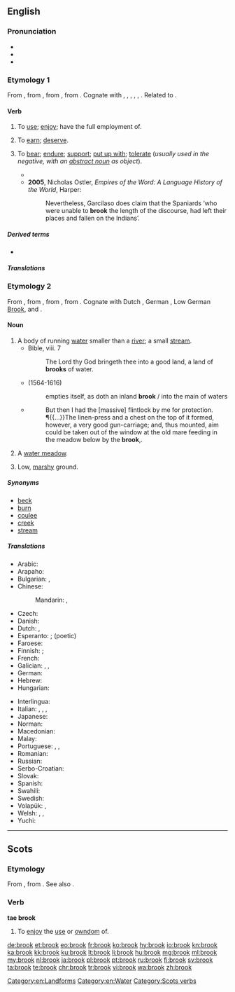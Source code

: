 {{also|Brook}}
==English==
{{wikipedia|dab=brook}}

===Pronunciation===
* {{IPA|/bɹʊk/|lang=en}}
* {{audio|en-us-brook.ogg|Audio (US)|lang=en}}
* {{rhymes|ʊk|lang=en}}

===Etymology 1===
{{PIE root|en|bʰruHg}}
From {{etyl|enm|en}} {{term|brouken||to use, enjoy|lang=enm}}, from {{etyl|ang|en}} {{m|ang|brūcan||to enjoy, brook, use, possess, partake of, spend}}, from {{etyl|gem-pro|en}} {{m|gem-pro|*brūkaną||to enjoy, use}}, from {{etyl|ine-pro|en}} {{m|ine-pro|*bʰruHg-||to enjoy}}. Cognate with {{etyl|sco|-}} {{term|brook|lang=sco}}, {{term|brouk||to use, enjoy|lang=sco}}, {{etyl|fy|-}} {{term|brûke||to use|lang=fy}}, {{etyl|nl|-}} {{term|bruiken||to use|lang=nl}}, {{etyl|de|-}} {{term|brauchen||to need, require, use|lang=de}}, {{etyl|la|-}} {{term|fruor||enjoy|lang=la}}. Related to {{l/en|fruit}}.

====Verb====
{{en-verb}}

# {{label|en|transitive|obsolete|except in Scots}} To [[use]]; [[enjoy]]; have the full employment of.
# {{label|en|transitive|obsolete}} To [[earn]]; [[deserve]].
# {{label|en|transitive}} To [[bear]]; [[endure]]; [[support]]; [[put up with]]; [[tolerate]] (''usually used in the negative, with an [[abstract noun]] as object'').
#: {{ux|en|I will not '''brook''' any disobedience. &emsp; I will '''brook''' no refusal.}}
#* {{quote-book|year=1922|author={{w|Ben Travers}}
|chapter=6|title=[http://openlibrary.org/works/OL1521052W A Cuckoo in the Nest]
|passage=But Sophia's mother was not the woman to '''brook''' defiance. After a few moments' vain remonstrance her husband complied. His manner and appearance were suggestive of a satiated sea-lion.}}
#* '''2005''', Nicholas Ostler, ''Empires of the Word: A Language History of the World'', Harper:
#*: Nevertheless, Garcilaso does claim that the Spaniards ‘who were unable to '''brook''' the length of the discourse, had left their places and fallen on the Indians’.

=====Derived terms=====
* {{l/en|abrook}}

=====Translations=====
{{trans-see|tolerate}}

===Etymology 2===
From {{etyl|enm|en}}, from {{etyl|ang|en}} {{m|ang|brōc||brook, stream, torrent}}, from {{etyl|gem-pro|en}} {{m|gem-pro|*brōkaz||stream}}, from {{etyl|ine-pro|en}} {{m|ine-pro|*mrāǵ-||silt, slime}}. Cognate with Dutch {{term|broek||marsh, swamp|lang=nl}}, German {{term|Bruch||marsh|lang=de}}, Low German [[Brook]], {{etyl|grc|-}} {{term|βράγος||shallows|lang=grc}} and {{etyl|sq|-}} {{term|bërrak||swampy soil|lang=sq}}.

====Noun====
{{en-noun}}

# A body of running [[water]] smaller than a [[river]]; a small [[stream]]. {{qual|In the US, ''brook'' is a New York and New England term; compare Ohio, Pennsylvania and West Virginia ''[[run]]'', and Southern US ''[[branch]]''.}}
#* Bible, {{w|Book of Deuteronomy|Deuteronomy}} viii. 7
#*: The Lord thy God bringeth thee into a good land, a land of '''brooks''' of water.
#* {{w|William Shakespeare}} (1564-1616)
#*: empties itself, as doth an inland '''brook''' / into the main of waters
#* {{RQ:RJfrs AmtrPqr|1|035}}
#*: But then I had the [massive] flintlock by me for protection. ¶{{...}}The linen-press and a chest on the top of it formed, however, a very good gun-carriage; and, thus mounted, aim could be taken out of the window at the old mare feeding in the meadow below by the '''brook''',{{nb...}}.
# {{lb|en|Sussex|Kent}} A [[water meadow]].
# {{lb|en|Sussex|Kent|in the plural}} Low, [[marshy]] ground.

=====Synonyms=====
* [[beck]]
* [[burn]]
* [[coulee]]
* [[creek]]
* [[stream]]

=====Translations=====
{{trans-top|a small stream}}
* Arabic: {{t+|ar|غَدِير|m}}
* Arapaho: {{t|arp|kohˀowuˀ}}
* Bulgarian: {{t+|bg|поток|m}}, {{t+|bg|ручей|m}}
* Chinese:
*: Mandarin: {{t+|cmn|小河|tr=xiǎohé|sc=Hani}}, {{t+|cmn|溪流|tr=xīliú|sc=Hani}}
* Czech: {{t+|cs|potok|m}}
* Danish: {{t+|da|bæk|c}}
* Dutch: {{t+|nl|beek|f}}, {{t+|nl|broek}}
* Esperanto: {{t|eo|rivereto}}; {{t|eo|rojo}} (poetic)
* Faroese: {{t|fo|løkur|m}}
* Finnish: {{t|fi|puro}}; {{t|fi|oja}}
* French: {{t+|fr|ruisseau|m}}
* Galician: {{t|gl|regacho|m}}, {{t|gl|regato|m}}, {{t+|gl|regueiro|m}}
* German: {{t+|de|Bach|m}}
* Hebrew: {{t|he|פלג|m|tr=peleg}}
* Hungarian: {{t+|hu|patak}}
{{trans-mid}}
* Interlingua: {{t|ia|rivo}}
* Italian: {{t+|it|ruscello|m}}, {{t+|it|rio|m}}, {{t|it|corso d'acqua}}, {{t|it|rivo|m}}
* Japanese: {{t+|ja|小川|tr=ogawa}}
* Norman: {{t|nrf|dou|m}}
* Macedonian: {{t|mk|поток|m}}
* Malay: {{t|ms|anak sungai kecil}}
* Portuguese: {{t+|pt|riacho|m}}, {{t+|pt|corgo|m}}, {{t+|pt|córrego|m}}
* Romanian: {{t+|ro|pârâu|n}}
* Russian: {{t+|ru|руче́й|m}}
* Serbo-Croatian: {{t+|sh|potok|m}}
* Slovak: {{t|sk|potok|m}}
* Spanish: {{t+|es|arroyo|m}}
* Swahili: {{t|sw|kijito}}
* Swedish: {{t+|sv|bäck|c}}
* Volapük: {{t+|vo|bluk}}, {{qualifier|diminutive}} {{t+|vo|blukil}}
* Welsh: {{t+|cy|nant|f}}, {{t|cy|ffrwd|f}}, {{t|cy|afonig|f}}
* Yuchi: {{t|yuc|sʼakʼo}}
{{trans-bottom}}

[[Category:en:Landforms]]
[[Category:en:Water]]

----

==Scots==

===Etymology===
From {{etyl|enm|sco}} {{term|broken|bro(o)ken|to use, enjoy, digest|lang=enm}}, from {{etyl|ang|sco}} {{m|ang|brūcan||to use, enjoy}}. See also {{l|sco|brouk}}.

===Verb===
'''tae brook'''

# To [[enjoy]] the [[use]] or [[owndom]] of.

[[Category:Scots verbs]]

[[de:brook]]
[[et:brook]]
[[eo:brook]]
[[fr:brook]]
[[ko:brook]]
[[hy:brook]]
[[io:brook]]
[[kn:brook]]
[[ka:brook]]
[[kk:brook]]
[[ku:brook]]
[[lt:brook]]
[[li:brook]]
[[hu:brook]]
[[mg:brook]]
[[ml:brook]]
[[my:brook]]
[[nl:brook]]
[[ja:brook]]
[[pl:brook]]
[[pt:brook]]
[[ru:brook]]
[[fi:brook]]
[[sv:brook]]
[[ta:brook]]
[[te:brook]]
[[chr:brook]]
[[tr:brook]]
[[vi:brook]]
[[wa:brook]]
[[zh:brook]]